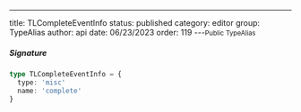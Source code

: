---
title: TLCompleteEventInfo
status: published
category: editor
group: TypeAlias
author: api
date: 06/23/2023
order: 119
---<Small>Public TypeAlias</Small>




##### Signature


```ts
type TLCompleteEventInfo = {
  type: 'misc'
  name: 'complete'
}
```

